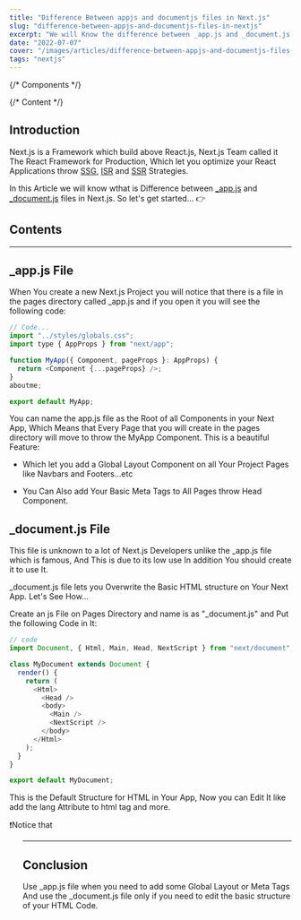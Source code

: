 ```yaml
---
title: "Difference Between appjs and documentjs files in Next.js"
slug: "difference-between-appjs-and-documentjs-files-in-nextjs"
excerpt: "We will Know the difference between _app.js and _document.js files."
date: "2022-07-07"
cover: "/images/articles/difference-between-appjs-and-documentjs-files-in-nextjs.jpg"
tags: "nextjs"
---
```


{/* Components */}

{/* Content */}

## Introduction

Next.js is a Framework which build above React.js, Next.js Team called it The React Framework for Production, Which let you optimize your React Applications throw <A href="https://nextjs.org/docs/basic-features/pages#static-generation-recommended">SSG</A>, <A href="https://nextjs.org/docs/basic-features/data-fetching/incremental-static-regeneration">ISR</A> and <A href="https://nextjs.org/docs/basic-features/pages#server-side-rendering">SSR</A> Strategies.

In this Article we will know wthat is Difference between <A href="https://nextjs.org/docs/advanced-features/custom-app" >\_app.js</A> and <A href="https://nextjs.org/docs/advanced-features/custom-document" >\_document.js</A> files in Next.js.
So let's get started... 👉

## Contents

<TopicLink href="#introduction" topic="Introduction" />
<TopicLink href="#_appjs-file" topic="App.js File" />
<TopicLink href="#_documentjs-file" topic="Document.js File" />
<TopicLink href="#conclusion" topic="Conclusion" />

---

## \_app.js File

When You create a new Next.js Project you will notice that there is a file in the pages directory called
\_app.js and if you open it you will see the following code:

```javascript
// Code...
import "../styles/globals.css";
import type { AppProps } from "next/app";

function MyApp({ Component, pageProps }: AppProps) {
  return <Component {...pageProps} />;
}
aboutme;

export default MyApp;
```

You can name the app.js file as the Root of all Components in your Next App, Which Means that Every Page that you will create in the pages directory will move to throw the MyApp Component.
This is a beautiful Feature:

- Which let you add a Global Layout Component on all Your Project Pages like Navbars and Footers...etc

- You Can Also add Your Basic Meta Tags to All Pages throw Head Component.

## \_document.js File

This file is unknown to a lot of Next.js Developers unlike the \_app.js file which is famous, And This is due to its low use In addition You should create it to use It.

\_document.js file lets you Overwrite the Basic HTML structure on Your Next App.
Let's See How...

Create an js File on Pages Directory and name is as "\_document.js" and Put the following Code in It:

```javascript
// code
import Document, { Html, Main, Head, NextScript } from "next/document";

class MyDocument extends Document {
  render() {
    return (
      <Html>
        <Head />
        <body>
          <Main />
          <NextScript />
        </body>
      </Html>
    );
  }
}

export default MyDocument;
```

This is the Default Structure for HTML in Your App, Now you can Edit It like add the lang Attribute to html tag and more.

<Note>
  <span class="text-xl font-semibold">❗️Notice that</span>
  <Ul
    items={[
      "_document.js lets you edit only html code structure which means that you can't add javascript events in it.",
      "Head Component in _document.js is Completely different from Head in _app.js file",
    ]}
    textColor={"text-black"}
    iconsColor={"bg-black"}
  />
</Note>

---

## Conclusion

Use \_app.js file when you need to add some Global Layout or Meta Tags And use the \_document.js file only if you need to edit the basic structure of your HTML Code.
